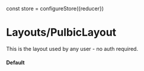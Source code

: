 

const store = configureStore({reducer})


<Meta
  title='Layouts/PulbicLayout'
  component={PulbicLayout}
/>


# Layouts/PulbicLayout
This is the layout used by any user - no auth required.


#### Default

<Preview>
  <Story name='Default'>
    <div style={{ border: '1px solid lightgray', height: 600 }}>
      <Provider store={store}>
        <Router>
          <PulbicLayout/>
        </Router>
      </Provider>
    </div>
  </Story>
</Preview>
